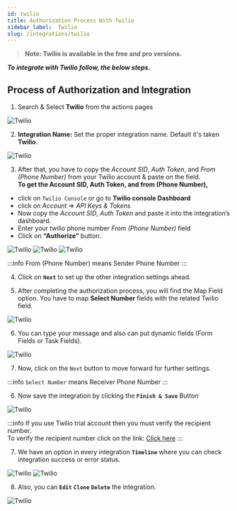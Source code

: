 ```yaml
---
id: twilio
title: Authorization Process With Twilio
sidebar_label:  Twilio
slug: /integrations/twilio
---
```


> **Note: Twilio is available in the free and pro versions.**

***To integrate with Twilio follow, the below steps.***


## Process of Authorization and Integration

1.	Search & Select **Twilio** from the actions pages
 <Image src="actions/twilio/select-action-twilio" alt="Twilio" w="1020" h="350" />

2. **Integration Name:** Set the proper integration name. Default it's taken **Twilio**.
 <Image src="actions/twilio/integration-name" alt="Twilio" w="1020" h="350" />

3.	After that, you have to copy the *Account SID*, *Auth Token*, and *From (Phone Number)* from your Twilio account & paste on the field.   
**To get the Account SID, Auth Token, and from (Phone Number),** 
-	click on `Twilio Console` or go to **Twilio console Dashboard**
-	click on *Account* => *API Keys & Tokens*
-	Now copy the *Account SID*, *Auth Token* and paste it into the integration’s dashboard. 
-	Enter your twilio phone number *From (Phone Number)* field
-	Click on **“Authorize”** button.

 <Image src="actions/twilio/click-twilio-console" alt="Twilio" w="1020" h="350" />
 <Image src="actions/twilio/create-api" alt="Twilio" w="1020" h="350" />
 <Image src="actions/twilio/authorize" alt="Twilio" w="1020" h="350" />

:::info
From (Phone Number) means Sender Phone Number
:::

4. Click on **`Next`** to set up the other integration settings ahead.

5. After completing the authorization process, you will find the Map Field option. You have to map **Select Number** fields with the related Twilio field.  
 <Image src="actions/twilio/twilio-field-map" alt="Twilio" w="1020" h="350" />

6. You can type your message and also can put dynamic fields (Form Fields or Task Fields).
 <Image src="actions/twilio/twilio-message-field-map" alt="Twilio" w="1020" h="350" />

7. Now, click on the `Next` button to move forward for further settings. 

:::info
`Select Number` means Receiver Phone Number
:::

6. Now save the integration by clicking the **`Finish & Save`** Button

 <Image src="actions/twilio/finish-save" alt="Twilio" w="1020" h="350" />

:::info
If you use Twilio trial account then you must verify the recipient number.   
To verify the recipient number click on the link: [Click here](https://console.twilio.com/us1/develop/phone-numbers/manage/verified)
:::

7. We have an option in every integration **`Timeline`** where you can check integration success or error status.
 <Image src="actions/twilio/twilio-timeline" alt="Twilio" w="1020" h="350" />
 <Image src="actions/twilio/twilio-log" alt="Twilio" w="1020" h="350" />

8. Also, you can **`Edit`** **`Clone`** **`Delete`** the integration.

 <Image src="actions/twilio/twilio-option" alt="Twilio" w="1020" h="350" />


<Feedback/>
